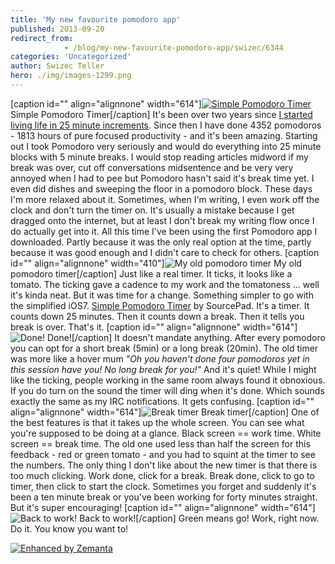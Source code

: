 ```yaml
---
title: 'My new favourite pomodoro app'
published: 2013-09-20
redirect_from: 
            - /blog/my-new-favourite-pomodoro-app/swizec/6344
categories: 'Uncategorized'
author: Swizec Teller
hero: ./img/images-1299.png
---
```

\[caption id="" align="alignnone" width="614"][![Simple Pomodoro Timer](./img/images-1299.png "Simple Pomodoro Timer")](https://itunes.apple.com/us/app/simple-pomodoro-timer/id496191025?mt=8) Simple Pomodoro Timer\[/caption] It's been over two years since [I started living life in 25 minute increments](http://swizec.com/blog/living-life-in-25min-increments/swizec/1859). Since then I have done 4352 pomodoros - 1813 hours of pure focused productivity - and it's been amazing. Starting out I took Pomodoro very seriously and would do everything into 25 minute blocks with 5 minute breaks. I would stop reading articles midword if my break was over, cut off conversations midsentence and be very very annoyed when I had to pee but Pomodoro hasn't said it's break time yet. I even did dishes and sweeping the floor in a pomodoro block. These days I'm more relaxed about it. Sometimes, when I'm writing, I even work off the clock and don't turn the timer on. It's usually a mistake because I get dragged onto the internet, but at least I don't break my writing flow once I do actually get into it. All this time I've been using the first Pomodoro app I downloaded. Partly because it was the only real option at the time, partly because it was good enough and I didn't care to check for others. \[caption id="" align="alignnone" width="410"]![My old pomodoro timer](./img/images-1298.png "My old pomodoro timer") My old pomodoro timer\[/caption] Just like a real timer. It ticks, it looks like a tomato. The ticking gave a cadence to my work and the tomatoness ... well it's kinda neat. But it was time for a change. Something simpler to go with the simplified iOS7. [Simple Pomodoro Timer](https://itunes.apple.com/us/app/simple-pomodoro-timer/id496191025?mt=8) by SourcePad. It's a timer. It counts down 25 minutes. Then it counts down a break. Then it tells you break is over. That's it. \[caption id="" align="alignnone" width="614"]![Done!](./img/images-1300.png "Done!") Done!\[/caption] It doesn't mandate anything. After every pomodoro you can opt for a short break (5min) or a long break (20min). The old timer was more like a hover mum _"Oh you haven't done four pomodoros yet in this session have you! No long break for you!"_ And it's quiet! While I might like the ticking, people working in the same room always found it obnoxious. If you do turn on the sound the timer will ding when it's done. Which sounds exactly the same as my IRC notifications. It gets confusing. \[caption id="" align="alignnone" width="614"]![Break timer](./img/images-1301.png "Break timer") Break timer\[/caption] One of the best features is that it takes up the whole screen. You can see what you're supposed to be doing at a glance. Black screen == work time. White screen == break time. The old one used less than half the screen for this feedback - red or green tomato - and you had to squint at the timer to see the numbers. The only thing I don't like about the new timer is that there is too much clicking. Work done, click for a break. Break done, click to go to timer, then click to start the clock. Sometimes you forget and suddenly it's been a ten minute break or you've been working for forty minutes straight. But it's super encouraging! \[caption id="" align="alignnone" width="614"]![Back to work!](./img/images-1302.png "Back to work!") Back to work!\[/caption] Green means go! Work, right now. Do it. You know you want to!

[![Enhanced by Zemanta](http://img.zemanta.com/zemified_e.png?x-id=deaf5cf6-8886-4020-8eba-6923e3202da0)](http://www.zemanta.com/?px "Enhanced by Zemanta")